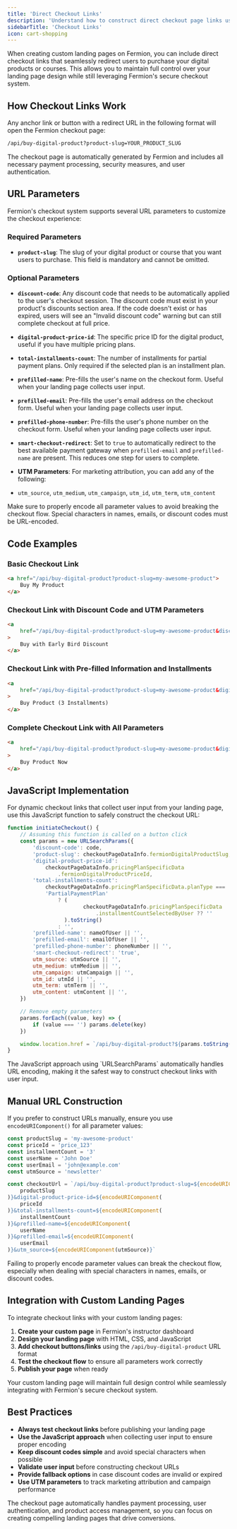 ```yaml
---
title: 'Direct Checkout Links'
description: 'Understand how to construct direct checkout page links using Fermion'
sidebarTitle: 'Checkout Links'
icon: cart-shopping
---
```


When creating custom landing pages on Fermion, you can include direct checkout links that seamlessly redirect users to purchase your digital products or courses. This allows you to maintain full control over your landing page design while still leveraging Fermion's secure checkout system.

## How Checkout Links Work

Any anchor link or button with a redirect URL in the following format will open the Fermion checkout page:

```html
/api/buy-digital-product?product-slug=YOUR_PRODUCT_SLUG
```

<Info>
	The checkout page is automatically generated by Fermion and includes all
	necessary payment processing, security measures, and user authentication.
</Info>

## URL Parameters

Fermion's checkout system supports several URL parameters to customize the checkout experience:

### Required Parameters

-   **`product-slug`**: The slug of your digital product or course that you want users to purchase. This field is mandatory and cannot be omitted.

### Optional Parameters

-   **`discount-code`**: Any discount code that needs to be automatically applied to the user's checkout session. The discount code must exist in your product's discounts section area. If the code doesn't exist or has expired, users will see an "Invalid discount code" warning but can still complete checkout at full price.

-   **`digital-product-price-id`**: The specific price ID for the digital product, useful if you have multiple pricing plans.

-   **`total-installments-count`**: The number of installments for partial payment plans. Only required if the selected plan is an installment plan.

-   **`prefilled-name`**: Pre-fills the user's name on the checkout form. Useful when your landing page collects user input.

-   **`prefilled-email`**: Pre-fills the user's email address on the checkout form. Useful when your landing page collects user input.

-   **`prefilled-phone-number`**: Pre-fills the user's phone number on the checkout form. Useful when your landing page collects user input.

-   **`smart-checkout-redirect`**: Set to `true` to automatically redirect to the best available payment gateway when `prefilled-email` and `prefilled-name` are present. This reduces one step for users to complete.

-   **UTM Parameters**: For marketing attribution, you can add any of the following:
-   `utm_source`, `utm_medium`, `utm_campaign`, `utm_id`, `utm_term`, `utm_content`

<Warning>
	Make sure to properly encode all parameter values to avoid breaking the
	checkout flow. Special characters in names, emails, or discount codes must
	be URL-encoded.
</Warning>

## Code Examples

### Basic Checkout Link

```html
<a href="/api/buy-digital-product?product-slug=my-awesome-product">
	Buy My Product
</a>
```

### Checkout Link with Discount Code and UTM Parameters

```html
<a
	href="/api/buy-digital-product?product-slug=my-awesome-product&discount-code=EARLY_LAUNCH&utm_source=newsletter&utm_medium=email"
>
	Buy with Early Bird Discount
</a>
```

### Checkout Link with Pre-filled Information and Installments

```html
<a
	href="/api/buy-digital-product?product-slug=my-awesome-product&digital-product-price-id=price_123&total-installments-count=3&prefilled-name=John%20Doe&prefilled-email=john@example.com"
>
	Buy Product (3 Installments)
</a>
```

### Complete Checkout Link with All Parameters

```html
<a
	href="/api/buy-digital-product?product-slug=my-awesome-product&digital-product-price-id=price_123&total-installments-count=3&discount-code=EARLY_LAUNCH&prefilled-name=John%20Doe&prefilled-email=john@example.com&prefilled-phone-number=1234567890&smart-checkout-redirect=true&utm_source=adwords&utm_medium=cpc&utm_campaign=summer_sale"
>
	Buy Product Now
</a>
```

## JavaScript Implementation

For dynamic checkout links that collect user input from your landing page, use this JavaScript function to safely construct the checkout URL:

```javascript
function initiateCheckout() {
	// Assuming this function is called on a button click
	const params = new URLSearchParams({
		'discount-code': code,
		'product-slug': checkoutPageDataInfo.fermionDigitalProductSlug,
		'digital-product-price-id':
			checkoutPageDataInfo.pricingPlanSpecificData
				.fermionDigitalProductPriceId,
		'total-installments-count':
			checkoutPageDataInfo.pricingPlanSpecificData.planType ===
			'PartialPaymentPlan'
				? (
						checkoutPageDataInfo.pricingPlanSpecificData
							.installmentCountSelectedByUser ?? ''
				  ).toString()
				: '',
		'prefilled-name': nameOfUser || '',
		'prefilled-email': emailOfUser || '',
		'prefilled-phone-number': phoneNumber || '',
		'smart-checkout-redirect': 'true',
		utm_source: utmSource || '',
		utm_medium: utmMedium || '',
		utm_campaign: utmCampaign || '',
		utm_id: utmId || '',
		utm_term: utmTerm || '',
		utm_content: utmContent || '',
	})

	// Remove empty parameters
	params.forEach((value, key) => {
		if (value === '') params.delete(key)
	})

	window.location.href = `/api/buy-digital-product?${params.toString()}`
}
```

<Tip>
	The JavaScript approach using `URLSearchParams` automatically handles URL
	encoding, making it the safest way to construct checkout links with user
	input.
</Tip>

## Manual URL Construction

If you prefer to construct URLs manually, ensure you use `encodeURIComponent()` for all parameter values:

```javascript
const productSlug = 'my-awesome-product'
const priceId = 'price_123'
const installmentCount = '3'
const userName = 'John Doe'
const userEmail = 'john@example.com'
const utmSource = 'newsletter'

const checkoutUrl = `/api/buy-digital-product?product-slug=${encodeURIComponent(
	productSlug
)}&digital-product-price-id=${encodeURIComponent(
	priceId
)}&total-installments-count=${encodeURIComponent(
	installmentCount
)}&prefilled-name=${encodeURIComponent(
	userName
)}&prefilled-email=${encodeURIComponent(
	userEmail
)}&utm_source=${encodeURIComponent(utmSource)}`
```

<Danger>
	Failing to properly encode parameter values can break the checkout flow,
	especially when dealing with special characters in names, emails, or
	discount codes.
</Danger>

## Integration with Custom Landing Pages

To integrate checkout links with your custom landing pages:

1. **Create your custom page** in Fermion's instructor dashboard
2. **Design your landing page** with HTML, CSS, and JavaScript
3. **Add checkout buttons/links** using the `/api/buy-digital-product` URL format
4. **Test the checkout flow** to ensure all parameters work correctly
5. **Publish your page** when ready

<Check>
	Your custom landing page will maintain full design control while seamlessly
	integrating with Fermion's secure checkout system.
</Check>

## Best Practices

-   **Always test checkout links** before publishing your landing page
-   **Use the JavaScript approach** when collecting user input to ensure proper encoding
-   **Keep discount codes simple** and avoid special characters when possible
-   **Validate user input** before constructing checkout URLs
-   **Provide fallback options** in case discount codes are invalid or expired
-   **Use UTM parameters** to track marketing attribution and campaign performance

<Note>
	The checkout page automatically handles payment processing, user
	authentication, and product access management, so you can focus on creating
	compelling landing pages that drive conversions.
</Note>

